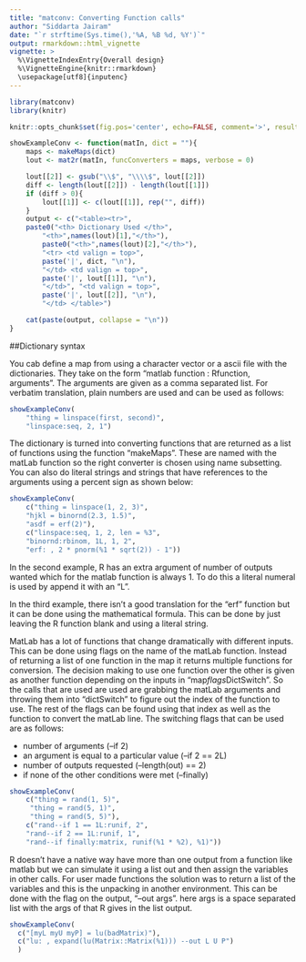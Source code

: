 ```yaml
---
title: "matconv: Converting Function calls"
author: "Siddarta Jairam"
date: "`r strftime(Sys.time(),'%A, %B %d, %Y')`"
output: rmarkdown::html_vignette
vignette: >
  %\VignetteIndexEntry{Overall design}
  %\VignetteEngine{knitr::rmarkdown}
  \usepackage[utf8]{inputenc}
---
```



```r
library(matconv)
library(knitr)

knitr::opts_chunk$set(fig.pos='center', echo=FALSE, comment='>', results='asis')

showExampleConv <- function(matIn, dict = ""){
	maps <- makeMaps(dict)
	lout <- mat2r(matIn, funcConverters = maps, verbose = 0)

	lout[[2]] <- gsub("\\$", "\\\\$", lout[[2]])
	diff <- length(lout[[2]]) - length(lout[[1]])
	if (diff > 0){
		lout[[1]] <- c(lout[[1]], rep("", diff))
	}
	output <- c("<table><tr>",
    paste0("<th> Dictionary Used </th>",
		"<th>",names(lout)[1],"</th>"),
		paste0("<th>",names(lout)[2],"</th>"),
		"<tr> <td valign = top>",
		paste('|', dict, "\n"),
		"</td> <td valign = top>",
		paste('|', lout[[1]], "\n"),
		"</td>", "<td valign = top>",
		paste('|', lout[[2]], "\n"),
		"</td> </table>")

	cat(paste(output, collapse = "\n"))
}

```
##Dictionary syntax

You cab define a map from using a character vector or a ascii file with the dictionaries. They take on the form "matlab function : Rfunction, arguments". The arguments are given as a comma separated list. For verbatim translation, plain numbers are used and can be used as follows:

```r

showExampleConv(
	"thing = linspace(first, second)",
	"linspace:seq, 2, 1")

```

The dictionary is turned into converting functions that are returned as a list of functions using the function "makeMaps". These are named with the matLab function so the right converter is chosen using name subsetting. You can also do literal strings and strings that have references to the arguments using a percent sign as shown below:

```r
showExampleConv(
	c("thing = linspace(1, 2, 3)",
	"hjkl = binornd(2.3, 1.5)",
	"asdf = erf(2)"),
	c("linspace:seq, 1, 2, len = %3",
	"binornd:rbinom, 1L, 1, 2",
	"erf: , 2 * pnorm(%1 * sqrt(2)) - 1"))

```

In the second example, R has an extra argument of number of outputs wanted which for the matlab function is always 1. To do this a literal numeral is used by append it with an "L".

In the third example, there isn't a good translation for the "erf" function but it can be done using the mathematical formula. This can be done by just leaving the R function blank and using a literal string.

MatLab has a lot of functions that change dramatically with different inputs. This can be done using flags on the name of the matLab function. Instead of returning a list of one function in the map it returns multiple functions for conversion. The decision making to use one function over the other is given as another function depending on the inputs in "map$flags$DictSwitch". So the calls that are used are used are grabbing the matLab arguments and throwing them into "dictSwitch" to figure out the index of the function to use. The rest of the flags can be found using that index as well as the function to convert the matLab line. The switching flags that can be used are as follows:

* number of arguments (--if 2)
* an argument is equal to a particular value (--if 2 == 2L)
* number of outputs requested (--length(out) == 2)
* if none of the other conditions were met (--finally)

```r
showExampleConv(
	c("thing = rand(1, 5)",
	 "thing = rand(5, 1)",
	 "thing = rand(5, 5)"),
	c("rand--if 1 == 1L:runif, 2",
    "rand--if 2 == 1L:runif, 1",
    "rand--if finally:matrix, runif(%1 * %2), %1)"))

```

R doesn't have a native way have more than one output from a function like matlab but we can simulate it using a list out and then assign the variables in other calls. For user made functions the solution was to return a list of the variables and this is the unpacking in another environment. This can be done with the flag on the output, "--out args". here args is a space separated list with the args of that R gives in the list output.

```r
showExampleConv(
  c("[myL myU myP] = lu(badMatrix)"),
  c("lu: , expand(lu(Matrix::Matrix(%1))) --out L U P")
  )

```
